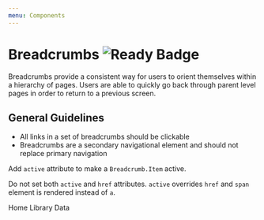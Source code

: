 ```yaml
---
menu: Components
---
```



# Breadcrumbs ![Ready Badge](https://img.shields.io/badge/component-ready-green.svg#badge)

Breadcrumbs provide a consistent way for users to orient themselves within a hierarchy of pages. Users are able to quickly go back through parent level pages in order to return to a previous screen.

## General Guidelines

- All links in a set of breadcrumbs should be clickable
- Breadcrumbs are a secondary navigational element and should not replace primary navigation

Add `active` attribute to make a `Breadcrumb.Item` active.

Do not set both `active` and `href` attributes. `active` overrides `href` and `span` element is rendered instead of `a`.

<Playground>
  <Breadcrumb>
    <Breadcrumb.Item href="#">Home</Breadcrumb.Item>
    <Breadcrumb.Item href="http://getbootstrap.com/components/#breadcrumbs">
      Library
    </Breadcrumb.Item>
    <Breadcrumb.Item active>Data</Breadcrumb.Item>
  </Breadcrumb>
</Playground>
